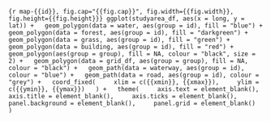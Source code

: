 ```{r map-{{id}}, fig.cap="{{fig.cap}}", fig.width={{fig.width}}, fig.height={{fig.height}}}
ggplot(studyarea_df, aes(x = long, y = lat)) +
  geom_polygon(data = water, aes(group = id), fill = "blue") +
  geom_polygon(data = forest, aes(group = id), fill = "darkgreen") +
  geom_polygon(data = grass, aes(group = id), fill = "green") +
  geom_polygon(data = building, aes(group = id), fill = "red") +
  geom_polygon(aes(group = group), fill = NA, colour = "black", size = 2) +
  geom_polygon(data = grid_df, aes(group = group), fill = NA, colour = "black") +
  geom_path(data = waterway, aes(group = id), colour = "blue") +
  geom_path(data = road, aes(group = id), colour = "grey") +
  coord_fixed(
    xlim = c({{xmin}}, {{xmax}}),
    ylim = c({{ymin}}, {{ymax}})
  ) +
  theme(
    axis.text = element_blank(), 
    axis.title = element_blank(),
    axis.ticks = element_blank(),
    panel.background = element_blank(),
    panel.grid = element_blank()
  )
```

